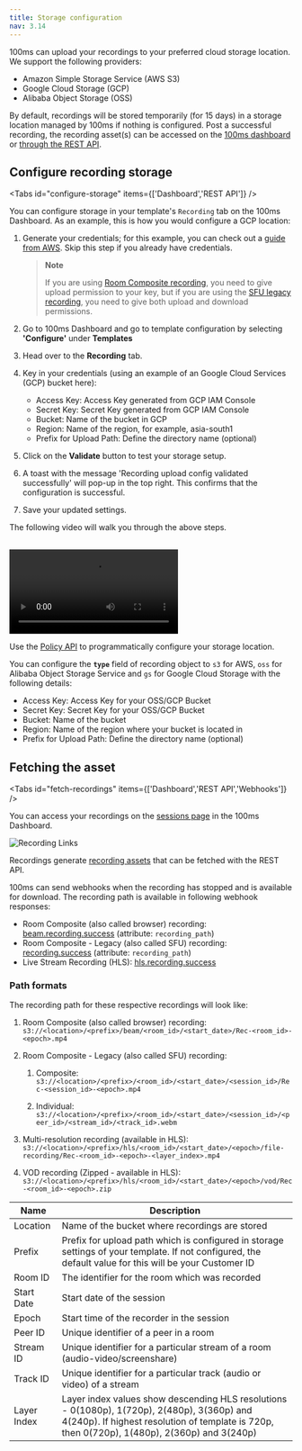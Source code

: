 ```yaml
---
title: Storage configuration
nav: 3.14
---
```


100ms can upload your recordings to your preferred cloud storage location. We support the following providers:

- Amazon Simple Storage Service (AWS S3)
- Google Cloud Storage (GCP)
- Alibaba Object Storage (OSS)

By default, recordings will be stored temporarily (for 15 days) in a storage location managed by 100ms if nothing is configured. Post a successful recording, the recording asset(s) can be accessed on the [100ms dashboard](https://dashboard.100ms.live/sessions) or [through the REST API](/server-side/v2/api-reference/recording-assets/get-asset).

## Configure recording storage

<Tabs id="configure-storage" items={['Dashboard','REST API']} />

<Tab id='configure-storage-0'>

You can configure storage in your template's `Recording` tab on the 100ms Dashboard. As an example, this is how you would configure a GCP location:

1. Generate your credentials; for this example, you can check out a [guide from AWS](https://docs.aws.amazon.com/IAM/latest/UserGuide/id_credentials_access-keys.html). Skip this step if you already have credentials. 
    
    > **Note**
    > 
    > If you are using [Room Composite recording](/get-started/v2/get-started/features/recordings/overview#composite-recordings), you need to give upload permission to your key, but if you are using the [SFU legacy recording](/get-started/v2/get-started/features/recordings/overview#legacy-composite-through-sfu-recording), you need to give both upload and download permissions.

2. Go to 100ms Dashboard and go to template configuration by selecting **'Configure'** under **Templates**

3. Head over to the **Recording** tab.

4. Key in your credentials (using an example of an Google Cloud Services (GCP) bucket here):

    - Access Key: Access Key generated from GCP IAM Console
    - Secret Key: Secret Key generated from GCP IAM Console
    - Bucket: Name of the bucket in GCP
    - Region: Name of the region, for example, asia-south1
    - Prefix for Upload Path: Define the directory name (optional)

5. Click on the **Validate** button to test your storage setup.

6. A toast with the message 'Recording upload config validated successfully' will pop-up in the top right. This confirms that the configuration is successful.

7. Save your updated settings.

The following video will walk you through the above steps.

<br/>
<video loop="true" controls="controls" id="vid">
    <source src="https://storage.googleapis.com/100ms-cms-prod/cms/Storage_Configuration_0f8798fee3/Storage_Configuration_0f8798fee3.mp4?updated_at=2023-09-26T15:27:18.214Z" type="video/mp4" />
</video>
<br/>

</Tab>

<Tab id='configure-storage-1'>

Use the [Policy API](https://www.100ms.live/docs/server-side/v2/api-reference/policy/create-template-via-api) to programmatically configure your storage location.

You can configure the **`type`** field of recording object to `s3` for AWS, `oss` for Alibaba Object Storage Service and `gs` for Google Cloud Storage with the following details:

- Access Key: Access Key for your OSS/GCP Bucket
- Secret Key: Secret Key for your OSS/GCP Bucket
- Bucket: Name of the bucket
- Region: Name of the region where your bucket is located in
- Prefix for Upload Path: Define the directory name (optional)

</Tab>

## Fetching the asset

<Tabs id="fetch-recordings" items={['Dashboard','REST API','Webhooks']} />

<Tab id='fetch-recordings-0'>

You can access your recordings on the [sessions page](https://dashboard.100ms.live/sessions) in the 100ms Dashboard.

![Recording Links](/docs/v2/recording-links-session.png)

</Tab>

<Tab id='fetch-recordings-1'>

Recordings generate [recording assets](/server-side/v2/api-reference/recording-assets/overview) that can be fetched with the REST API.

</Tab>

<Tab id='fetch-recordings-2'>

100ms can send webhooks when the recording has stopped and is available for download. The recording path is available in following webhook responses:

- Room Composite (also called browser) recording: [beam.recording.success](/server-side/v2/introduction/webhook#beamrecordingsuccess) (attribute: `recording_path`)
- Room Composite - Legacy (also called SFU) recording: [recording.success](/server-side/v2/introduction/webhook#sfu-recording-events) (attribute: `recording_path`)
- Live Stream Recording (HLS): [hls.recording.success](/server-side/v2/introduction/webhook#hlsrecordingsuccess)

</Tab>

### Path formats

The recording path for these respective recordings will look like:

1. Room Composite (also called browser) recording: `s3://<location>/<prefix>/beam/<room_id>/<start_date>/Rec-<room_id>-<epoch>.mp4`

2. Room Composite - Legacy (also called SFU) recording:

    1. Composite: `s3://<location>/<prefix>/<room_id>/<start_date>/<session_id>/Rec-<session_id>-<epoch>.mp4`

    2. Individual: `s3://<location>/<prefix>/<room_id>/<start_date>/<session_id>/<peer_id>/<stream_id>/<track_id>.webm`

3. Multi-resolution recording (available in HLS): `s3://<location>/<prefix>/hls/<room_id>/<start_date>/<epoch>/file-recording/Rec-<room_id>-<epoch>-<layer_index>.mp4`

4. VOD recording (Zipped - available in HLS): `s3://<location>/<prefix>/hls/<room_id>/<start_date>/<epoch>/vod/Rec-<room_id>-<epoch>.zip`

| Name        | Description                                                                                                                                                                                 |
|-------------|---------------------------------------------------------------------------------------------------------------------------------------------------------------------------------------------|
| Location    | Name of the bucket where recordings are stored                                                                                                                                              |
| Prefix      | Prefix for upload path which is configured in storage settings of your template. If not configured, the default value for this will be your Customer ID                                     |
| Room ID     | The identifier for the room which was recorded                                                                                                                                              |
| Start Date  | Start date of the session                                                                                                                                                                   |
| Epoch       | Start time of the recorder in the session                                                                                                                                                   |
| Peer ID     | Unique identifier of a peer in a room                                                                                                                                                       |
| Stream ID   | Unique identifier for a particular stream of a room (audio-video/screenshare)                                                                                                               |
| Track ID    | Unique identifier for a particular track (audio or video) of a stream                                                                                                                       |
| Layer Index | Layer index values show descending HLS resolutions - 0(1080p), 1(720p), 2(480p), 3(360p) and 4(240p). If highest resolution of template is 720p, then 0(720p), 1(480p), 2(360p) and 3(240p) |
